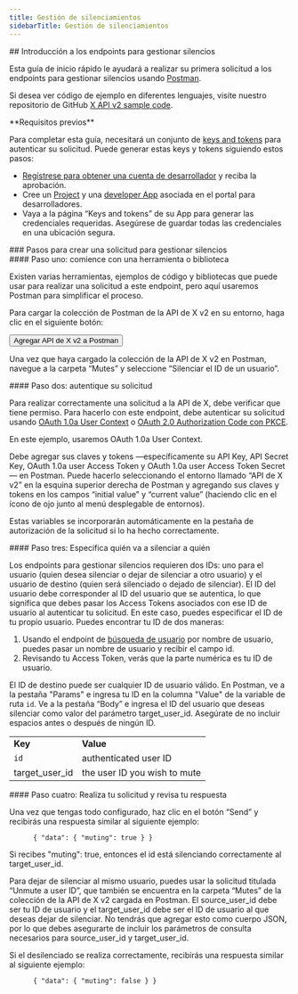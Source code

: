 ```yaml
---
title: Gestión de silenciamientos
sidebarTitle: Gestión de silenciamientos
---
```



<div id="getting-started-with-the-manage-mutes-endpoints">
  ## Introducción a los endpoints para gestionar silencios
</div>

Esta guía de inicio rápido le ayudará a realizar su primera solicitud a los endpoints para gestionar silencios usando [Postman](/es/tutorials/postman-getting-started).

Si desea ver código de ejemplo en diferentes lenguajes, visite nuestro repositorio de GitHub [X API v2 sample code](https://github.com/xdevplatform/Twitter-API-v2-sample-code).

<Note>
  **Requisitos previos**

  Para completar esta guía, necesitará un conjunto de [keys and tokens](/es/resources/fundamentals/authentication) para autenticar su solicitud. Puede generar estas keys y tokens siguiendo estos pasos:

  - [Regístrese para obtener una cuenta de desarrollador](https://developer.x.com/en/apply-for-access) y reciba la aprobación.
  - Cree un [Project](/es/resources/fundamentals/projects) y una [developer App](/es/resources/fundamentals/developer-apps) asociada en el portal para desarrolladores.
  - Vaya a la página “Keys and tokens” de su App para generar las credenciales requeridas. Asegúrese de guardar todas las credenciales en una ubicación segura.
</Note>

<div id="steps-to-build-a-manage-mutes-request">
  ### Pasos para crear una solicitud para gestionar silencios
</div>

<div id="step-one-start-with-a-tool-or-library">
  #### Paso uno: comience con una herramienta o biblioteca
</div>

Existen varias herramientas, ejemplos de código y bibliotecas que puede usar para realizar una solicitud a este endpoint, pero aquí usaremos Postman para simplificar el proceso.

Para cargar la colección de Postman de la API de X v2 en su entorno, haga clic en el siguiente botón:

<Button href="https://app.getpostman.com/run-collection/9956214-784efcda-ed4c-4491-a4c0-a26470a67400">
  Agregar API de X v2 a Postman
</Button>

Una vez que haya cargado la colección de la API de X v2 en Postman, navegue a la carpeta “Mutes” y seleccione “Silenciar el ID de un usuario”.
 

<div id="step-two-authenticate-your-request">
  #### Paso dos: autentique su solicitud
</div>

Para realizar correctamente una solicitud a la API de X, debe verificar que tiene permiso. Para hacerlo con este endpoint, debe autenticar su solicitud usando [OAuth 1.0a User Context](/es/resources/fundamentals/authentication) o [OAuth 2.0 Authorization Code con PKCE](es/resources/fundamentals/authentication#oauth-2-0-authorization-code-flow-with-pkce-2).

En este ejemplo, usaremos OAuth 1.0a User Context.

Debe agregar sus claves y tokens —específicamente su API Key, API Secret Key, OAuth 1.0a user Access Token y OAuth 1.0a user Access Token Secret— en Postman. Puede hacerlo seleccionando el entorno llamado “API de X v2” en la esquina superior derecha de Postman y agregando sus claves y tokens en los campos “initial value” y “current value” (haciendo clic en el ícono de ojo junto al menú desplegable de entornos).

Estas variables se incorporarán automáticamente en la pestaña de autorización de la solicitud si lo ha hecho correctamente.
 

<div id="step-three-specify-who-is-going-to-mute-whom">
  #### Paso tres: Especifica quién va a silenciar a quién
</div>

Los endpoints para gestionar silencios requieren dos IDs: uno para el usuario (quien desea silenciar o dejar de silenciar a otro usuario) y el usuario de destino (quien será silenciado o dejado de silenciar). El ID del usuario debe corresponder al ID del usuario que se autentica, lo que significa que debes pasar los Access Tokens asociados con ese ID de usuario al autenticar tu solicitud. En este caso, puedes especificar el ID de tu propio usuario. Puedes encontrar tu ID de dos maneras:

1. Usando el endpoint de [búsqueda de usuario](/es/x-api/users/lookup/introduction) por nombre de usuario, puedes pasar un nombre de usuario y recibir el campo id.
2. Revisando tu Access Token, verás que la parte numérica es tu ID de usuario.

El ID de destino puede ser cualquier ID de usuario válido. En Postman, ve a la pestaña "Params" e ingresa tu ID en la columna "Value" de la variable de ruta `id`. Ve a la pestaña “Body” e ingresa el ID del usuario que deseas silenciar como valor del parámetro target\_user\_id. Asegúrate de no incluir espacios antes o después de ningún ID.

|     |     |
| :--- | :--- |
| **Key** | **Value** |
| `id` | authenticated user ID |
| target\_user\_id | the user ID you wish to mute |

<div id="step-four-make-your-request-and-review-your-response">
  #### Paso cuatro: Realiza tu solicitud y revisa tu respuesta
</div>

Una vez que tengas todo configurado, haz clic en el botón “Send” y recibirás una respuesta similar al siguiente ejemplo:

```
      { "data": { "muting": true } }
```

Si recibes "muting": true, entonces el id está silenciando correctamente al target\_user\_id.

Para dejar de silenciar al mismo usuario, puedes usar la solicitud titulada “Unmute a user ID”, que también se encuentra en la carpeta “Mutes” de la colección de la API de X v2 cargada en Postman. El source\_user\_id debe ser tu ID de usuario y el target\_user\_id debe ser el ID de usuario al que deseas dejar de silenciar. No tendrás que agregar esto como cuerpo JSON, por lo que debes asegurarte de incluir los parámetros de consulta necesarios para source\_user\_id y target\_user\_id.

Si el desilenciado se realiza correctamente, recibirás una respuesta similar al siguiente ejemplo:

```
      { "data": { "muting": false } }
```